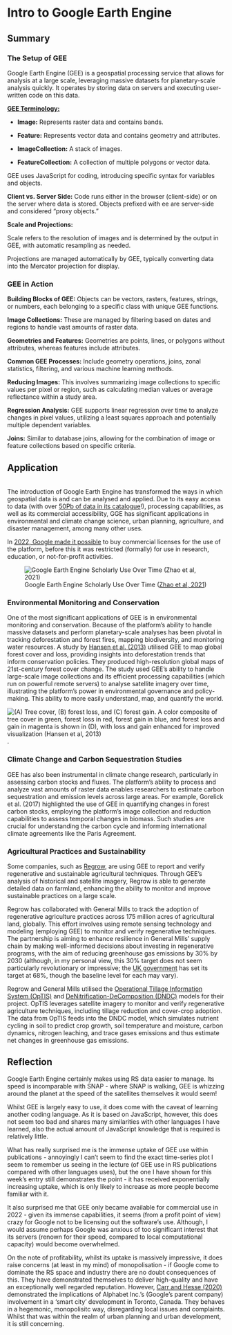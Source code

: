 # Intro to Google Earth Engine

## Summary

### The Setup of GEE

Google Earth Engine (GEE) is a geospatial processing service that allows for analysis at a large scale, leveraging massive datasets for planetary-scale analysis quickly. It operates by storing data on servers and executing user-written code on this data.

[**GEE Terminology:**]{.underline}

-   **Image:** Represents raster data and contains bands.

-   **Feature:** Represents vector data and contains geometry and attributes.

-   **ImageCollection:** A stack of images.

-   **FeatureCollection:** A collection of multiple polygons or vector data.

GEE uses JavaScript for coding, introducing specific syntax for variables and objects.

**Client vs. Server Side:** Code runs either in the browser (client-side) or on the server where data is stored. Objects prefixed with ee are server-side and considered "proxy objects."

**Scale and Projections:**

Scale refers to the resolution of images and is determined by the output in GEE, with automatic resampling as needed.

Projections are managed automatically by GEE, typically converting data into the Mercator projection for display.

### GEE in Action

**Building Blocks of GEE:** Objects can be vectors, rasters, features, strings, or numbers, each belonging to a specific class with unique GEE functions.

**Image Collections:** These are managed by filtering based on dates and regions to handle vast amounts of raster data.

**Geometries and Features:** Geometries are points, lines, or polygons without attributes, whereas features include attributes.

**Common GEE Processes:** Include geometry operations, joins, zonal statistics, filtering, and various machine learning methods.

**Reducing Images:** This involves summarizing image collections to specific values per pixel or region, such as calculating median values or average reflectance within a study area.

**Regression Analysis:** GEE supports linear regression over time to analyze changes in pixel values, utilizing a least squares approach and potentially multiple dependent variables.

**Joins:** Similar to database joins, allowing for the combination of image or feature collections based on specific criteria.

## Application

\
The introduction of Google Earth Engine has transformed the ways in which geospatial data is and can be analysed and applied. Due to its easy access to data (with over [50Pb of data in its catalogue](https://www.earthblox.io/blog/google-earth-engine-for-commercial-use-what-the-new-access-means-for-your-impact-business)!), processing capabilities, as well as its commercial accessibility, GGE has significant applications in environmental and climate change science, urban planning, agriculture, and disaster management, among many other uses.

In [2022, Google made it possible](https://blog.google/products/earth/introducing-earth-engine-for-governments-and-businesses/) to buy commercial licenses for the use of the platform, before this it was restricted (formally) for use in research, education, or not-for-profit activities.

![Google Earth Engine Scholarly Use Over Time ([Zhao et al, 2021](https://www.mdpi.com/2072-4292/13/18/3778))](/Week6/remotesensing-13-03778-g001.png)

### **Environmental Monitoring and Conservation**

One of the most significant applications of GEE is in environmental monitoring and conservation. Because of the platform's ability to handle massive datasets and perform planetary-scale analyses has been pivotal in tracking deforestation and forest fires, mapping biodiversity, and monitoring water resources. A study by [Hansen et al. (2013)](https://www.science.org/doi/10.1126/science.1244693) utilised GEE to map global forest cover and loss, providing insights into deforestation trends that inform conservation policies. They produced high-resolution global maps of 21st-century forest cover change. The study used GEE's ability to handle large-scale image collections and its efficient processing capabilities (which run on powerful remote servers) to analyse satellite imagery over time, illustrating the platform's power in environmental governance and policy-making. This ability to more easily understand, map, and quantify the world.

![(A) Tree cover, (B) forest loss, and (C) forest gain. A color composite of tree cover in green, forest loss in red, forest gain in blue, and forest loss and gain in magenta is shown in (D), with loss and gain enhanced for improved visualization (Hansen et al, 2013)](/Week6/hansen_etal_2013.jpg).

### **Climate Change and Carbon Sequestration Studies**

GEE has also been instrumental in climate change research, particularly in assessing carbon stocks and fluxes. The platform's ability to process and analyze vast amounts of raster data enables researchers to estimate carbon sequestration and emission levels across large areas. For example, Gorelick et al. (2017) highlighted the use of GEE in quantifying changes in forest carbon stocks, employing the platform's image collection and reduction capabilities to assess temporal changes in biomass. Such studies are crucial for understanding the carbon cycle and informing international climate agreements like the Paris Agreement.

### **Agricultural Practices and Sustainability**

Some companies, such as [Regrow](https://www.regrow.ag/case-studies), are using GEE to report and verify regenerative and sustainable agricultural techniques. Through GEE's analysis of historical and satellite imagery, Regrow is able to generate detailed data on farmland, enhancing the ability to monitor and improve sustainable practices on a large scale.

Regrow has collaborated with General Mills to track the adoption of regenerative agriculture practices across 175 million acres of agricultural land, globally. This effort involves using remote sensing technology and modeling (employing GEE) to monitor and verify regenerative techniques. The partnership is aiming to enhance resilience in General Mills' supply chain by making well-informed decisions about investing in regenerative programs, with the aim of reducing greenhouse gas emissions by 30% by 2030 (although, in my personal view, this 30% target does not seem particularly revolutionary or impressive; the [UK government](https://www.gov.uk/government/news/pm-recommits-uk-to-net-zero-by-2050-and-pledges-a-fairer-path-to-achieving-target-to-ease-the-financial-burden-on-british-families) has set its target at 68%, though the baseline level for each may vary).

Regrow and General Mills utilised the [Operational Tillage Information System (OpTIS)](https://www.ctic.org/OpTIS_Information) and [DeNitrification-DeComposition (DNDC)](https://www.ipbes.net/policy-support/tools-instruments/dndc-denitrification-decomposition) models for their project. OpTIS leverages satellite imagery to monitor and verify regenerative agriculture techniques, including tillage reduction and cover-crop adoption. The data from OpTIS feeds into the DNDC model, which simulates nutrient cycling in soil to predict crop growth, soil temperature and moisture, carbon dynamics, nitrogen leaching, and trace gases emissions and thus estimate net changes in greenhouse gas emissions.

## Reflection

Google Earth Engine certainly makes using RS data easier to manage. Its speed is incomparable with SNAP - where SNAP is walking, GEE is whizzing around the planet at the speed of the satellites themselves it would seem!

Whilst GEE is largely easy to use, it does come with the caveat of learning another coding language. As it is based on JavaScript, however, this does not seem too bad and shares many similarities with other languages I have learned, also the actual amount of JavaScript knowledge that is required is relatively little.

What has really surprised me is the immense uptake of GEE use within publications - annoyingly I can't seem to find the exact time-series plot I seem to remember us seeing in the lecture (of GEE use in RS publications compared with other languages uses), but the one I have shown for this week's entry still demonstrates the point - it has received exponentially increasing uptake, which is only likely to increase as more people become familiar with it.

It also surprised me that GEE only became available for commercial use in 2022 - given its immense capabilities, it seems (from a profit point of view) crazy for Google not to be licensing out the software's use. Although, I would assume perhaps Google was anxious of too significant interest that its servers (renown for their speed, compared to local computational capacity) would become overwhelmed.

On the note of profitability, whilst its uptake is massively impressive, it does raise concerns (at least in my mind) of monopolisation - if Google come to dominate the RS space and industry there are no doubt consequences of this. They have demonstrated themselves to deliver high-quality and have an exceptionally well regarded reputation. However, [Carr and Hesse (2020)](https://www.cogitatiopress.com/urbanplanning/article/view/2519) demonstrated the implications of Alphabet Inc.'s (Google's parent company) involvement in a 'smart city' development in Toronto, Canada. They behaves in a hegemonic, monopolisitc way, disregarding local issues and complaints. Whilst that was within the realm of urban planning and urban development, it is still concerning.

